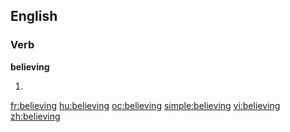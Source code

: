 ==English==

===Verb===
'''believing'''

# {{present participle of|[[believe]]}}

[[fr:believing]]
[[hu:believing]]
[[oc:believing]]
[[simple:believing]]
[[vi:believing]]
[[zh:believing]]